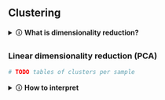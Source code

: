 ## Clustering

<!-- Sergio Alías, 20230629 -->
<!-- Last modified 20230629 -->

<details>
<summary>🛈 **What is dimensionality reduction?**</summary>

If we had a scRNA-seq data set with two genes, we could make a two-dimensional plot where each axis represents the expression of one gene and each point in the plot represents a cell. But we don't have two genes, we have thousands of them. Dimensionality reduction aims to reduce this number of separate dimensions in the data. This is possible because different genes are correlated if they are affected by the same biological process. Thus, we do not need to store separate information for individual genes, but can instead compress multiple features into a single dimension, e.g., an "eigengene".<sup>1</sup>


We can perform linear (PCA) and non-linear (UMAP, tSNE) dimensionality reduction. Oversimplifying for the sake of comprehensibility, one can think of the linear transformation as shifting and stretching the data, and the non-linear transformation as making more drastic changes to the data, such as making it "inside out".<sup>2</sup>

*References:*

1.  OSCA basics: [http://bioconductor.org/books/3.17/OSCA.basic/dimensionality-reduction.html](http://bioconductor.org/books/3.17/OSCA.basic/dimensionality-reduction.html)
2. [https://stats.stackexchange.com/questions/319771/linear-versus-nonlinear-dimensionality-reduction-techniques](https://stats.stackexchange.com/questions/319771/linear-versus-nonlinear-dimensionality-reduction-techniques)

</details>

### Linear dimensionality reduction (PCA)

```r
# TODO tables of clusters per sample
```

<details>
<summary>🛈 **How to interpret**</summary>

- **Clustering resolution: `r resolution`** (Increased values lead to a greater number of clusters. Setting this parameter between 0.4-1.2 typically returns good results for single-cell datasets of around 3K cells. Optimal resolution often increases for larger datasets)

</details>